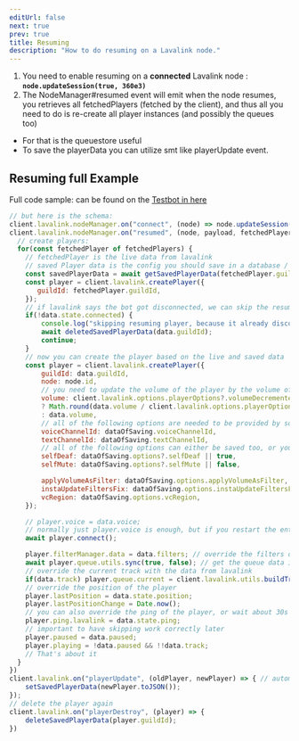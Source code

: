 ```yaml
---
editUrl: false
next: true
prev: true
title: Resuming
description: "How to do resuming on a Lavalink node."
---
```



1. You need to enable resuming on a __connected__ Lavalink node : **` node.updateSession(true, 360e3) `**
2. The NodeManager#resumed event will emit when the node resumes, you retrieves all fetchedPlayers (fetched by the client), and thus all you need to do is re-create all player instances (and possibly the queues too)
  - For that is the queuestore useful
  - To save the playerData you can utilize smt like playerUpdate event.

## Resuming full Example
Full code sample: can be found on the [Testbot in here](https://github.com/Tomato6966/lavalink-client/blob/main/testBot/Utils/handleResuming.ts)
```js
// but here is the schema:
client.lavalink.nodeManager.on("connect", (node) => node.updateSession(true, 360e3));
client.lavalink.nodeManager.on("resumed", (node, payload, fetchedPlayers) => {
  // create players:
  for(const fetchedPlayer of fetchedPlayers) {
    // fetchedPlayer is the live data from lavalink
    // saved Player data is the config you should save in a database / file or smt
    const savedPlayerData = await getSavedPlayerData(fetchedPlayer.guildId);
    const player = client.lavalink.createPlayer({
       guildId: fetchedPlayer.guildId,
    });
    // if lavalink says the bot got disconnected, we can skip the resuming, or force reconnect whatever you want!, here we choose to not do anything and thus delete the saved player data
    if(!data.state.connected) {
        console.log("skipping resuming player, because it already disconnected");
        await deletedSavedPlayerData(data.guildId);
        continue;
    }
    // now you can create the player based on the live and saved data
    const player = client.lavalink.createPlayer({
        guildId: data.guildId,
        node: node.id,
        // you need to update the volume of the player by the volume of lavalink which might got decremented by the volume decrementer
        volume: client.lavalink.options.playerOptions?.volumeDecrementer
        ? Math.round(data.volume / client.lavalink.options.playerOptions.volumeDecrementer)
        : data.volume,
        // all of the following options are needed to be provided by some sort of player saving
        voiceChannelId: dataOfSaving.voiceChannelId,
        textChannelId: dataOfSaving.textChannelId,
        // all of the following options can either be saved too, or you can use pre-defined defaults
        selfDeaf: dataOfSaving.options?.selfDeaf || true,
        selfMute: dataOfSaving.options?.selfMute || false,

        applyVolumeAsFilter: dataOfSaving.options.applyVolumeAsFilter,
        instaUpdateFiltersFix: dataOfSaving.options.instaUpdateFiltersFix,
        vcRegion: dataOfSaving.options.vcRegion,
    });

    // player.voice = data.voice;
    // normally just player.voice is enough, but if you restart the entire bot, you need to create a new connection, thus call player.connect();
    await player.connect();

    player.filterManager.data = data.filters; // override the filters data
    await player.queue.utils.sync(true, false); // get the queue data including the current track (for the requester)
    // override the current track with the data from lavalink
    if(data.track) player.queue.current = client.lavalink.utils.buildTrack(data.track, player.queue.current?.requester || client.user);
    // override the position of the player
    player.lastPosition = data.state.position;
    player.lastPositionChange = Date.now();
    // you can also override the ping of the player, or wait about 30s till it's done automatically
    player.ping.lavalink = data.state.ping;
    // important to have skipping work correctly later
    player.paused = data.paused;
    player.playing = !data.paused && !!data.track;
    // That's about it
  }
})
client.lavalink.on("playerUpdate", (oldPlayer, newPlayer) => { // automatically sync player data on updates. if you don'T want to save everything you can instead also just save the data on playerCreate
    setSavedPlayerData(newPlayer.toJSON());
});
// delete the player again
client.lavalink.on("playerDestroy", (player) => {
    deleteSavedPlayerData(player.guildId);
})
```

